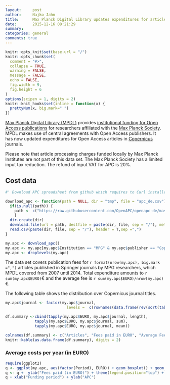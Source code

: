 ```yaml
---
layout:     post
author:  	Najko Jahn
title:      Max Planck Digital Library updates expenditures for articles published in Copernicus journals
date:       2015-12-16 08:21:29
summary:    
categories: general
comments: true
---
```



```r
knitr::opts_knit$set(base.url = "/")
knitr::opts_chunk$set(
  comment = "#>",
  collapse = TRUE,
  warning = FALSE, 
  message = FALSE,
  echo = FALSE,
  fig.width = 9,
  fig.height = 6
)
options(scipen = 1, digits = 2)
knitr::knit_hooks$set(inline = function(x) {
  prettyNum(x, big.mark=" ")
})
```

[Max Planck Digital Library (MPDL)](https://www.mpdl.mpg.de/en/) provides [institutional funding for Open Access publications](https://www.mpdl.mpg.de/en/?id=50:open-access-publishing&catid=17:open-access) for researchers affiliated with the  [Max Planck Society](http://www.mpg.de/en). MPDL makes use of central agreements with Open Access publishers. It has now updated expenditures for Open Access articles in [Copernicus](http://www.copernicus.org/) journals.

Please note that article processing charges funded locally by Max Planck Institutes are not part of this data set. The Max Planck Society has a limited input tax reduction. The refund of input VAT for APC is 20%.

## Cost data


```r
#' Download APC spreadsheet from github which requires to Curl installed

download_apc <- function(path = NULL, dir = "tmp", file = "apc_de.csv"){
  if(is.null(path)) {
    path <- c("https://raw.githubusercontent.com/OpenAPC/openapc-de/master/data/apc_de.csv")
    } 
  dir.create(dir) 
  download.file(url = path, destfile = paste(dir, file, sep = "/"), method = "curl")
  read.csv(paste(dir, file, sep = "/"), header = T,sep =",")
}

my.apc <- download_apc()
my.apc <- my.apc[my.apc$Institution == "MPG" & my.apc$publisher == "Copernicus GmbH",]
my.apc <- droplevels(my.apc)
``````

The data set covers publication fees for `r format(nrow(my.apc), big.mark =",")` articles published in Springer journals by MPG researchers, which MPDL covered from 2007 until 2014. Total expenditure amounts to `r sum(my.apc$EURO)`€ and the average fee is `r sum(my.apc$EURO)/nrow(my.apc)`€.

The following table shows the distribution over Copernicus journal titles.


```r
my.apc$journal <- factor(my.apc$journal, 
                           levels =  c(rownames(data.frame(rev(sort(table(my.apc$journal)))))))

df.summary <-cbind(tapply(my.apc$EURO, my.apc$journal, length),
             tapply(my.apc$EURO, my.apc$journal, sum),
             tapply(my.apc$EURO, my.apc$journal, mean))

colnames(df.summary) <- c("Articles", "Fees paid in EURO", "Average Fee paid")
knitr::kable(as.data.frame(df.summary), digits = 2)
```


###  Average costs per year (in EURO)

```r
require(ggplot2)
q <- ggplot(my.apc, aes(factor(Period), EURO)) + geom_boxplot() + geom_point(alpha = 1/10, size = 4)
q <- q +  ylab("Fees paid (in EURO)") + theme(legend.position="top") + theme_bw(base_size = 18)
q + xlab("Funding period") + ylab("APC")
```


